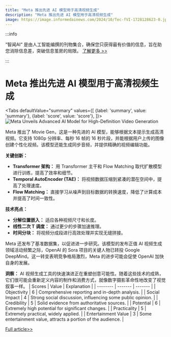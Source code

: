 ```yaml
---
title: "Meta 推出先进 AI 模型用于高清视频生成"
description: "Meta 推出先进 AI 模型用于高清视频生成"
image: https://image.informedainews.com/2024/10/Tec-fVI-1728128623-0.jpg
---
```



:::info

“智闻AI“ 是由人工智能编撰的刊物集合，确保您只获得最有价值的信息，旨在助您消除信息差，突破信息茧房的局限。  [了解更多 >>](/)

:::

# Meta 推出先进 AI 模型用于高清视频生成


<Tabs
	defaultValue="summary"
	values={[
	{label: 'summary', value: 'summary'},
	{label: 'score', value: 'score'},
]}>
<TabItem value="summary">
<img
  src="https://image.informedainews.com/2024/10/Tec-fVI-1728128623-0.jpg"
  alt="Meta Unveils Advanced AI Model for High-Definition Video Generation"
/>



Meta 推出了 Movie Gen，这是一种先进的 AI 模型，能够根据文本提示生成高清视频。它支持 1080p 分辨率、每秒 16 帧的 16 秒片段，并能根据用户上传的图像创建个性化视频。该模型还能生成同步音频，并提供精确的视频编辑功能。

**关键创新：**
- **Transformer 架构：** 用 Transformer 主干和 Flow Matching 取代扩散模型进行训练，提高了效率和细节。
- **Temporal AutoEncoder (TAE)：** 将视频数据压缩到紧凑的潜在空间中，提高了处理速度。
- **Flow Matching：** 直接学习从噪声到目标数据的转换速度，降低了计算成本并提高了时间一致性。

**技术亮点：**
- **分解位置嵌入：** 适应各种视频尺寸和长度。
- **线性二次 T 调度：** 通过更少的步骤加速推理。
- **时间分块：** 将视频分成段进行高效处理并实现无缝拼接。

Meta 还发布了基准数据集，以促进进一步研究。该模型的发布正值 AI 视频生成领域活动频繁之际，OpenAI 的 Sora 项目的关键人物已转投 Google DeepMind。这一转变表明竞争格局激烈，Meta 的进步可能会促使 OpenAI 加快自身的发展。

**洞察：**
AI 视频生成工具的快速演进正在重塑创意可能性。随着这些技术的成熟，它们很可能会重新定义内容的制作和消费方式，就像数字摄影革命性地改变了视觉叙事一样。
</TabItem>
<TabItem value="score">
	| Scores     | Value   | Explanation |
	| -------- | ------- | ------- |
	| Objectivity  | 6    | Comprehensive reporting and in-depth analysis.    |
	| Social Impact | 4     | Strong social discussion, influencing some public opinion.    |
	| Credibility    | 5    | Solid evidence from authoritative sources.    |
	| Potential    | 6    | Extremely high potential for significant changes.    |
	| Practicality    | 5    | Extremely practical, widely applied.    |
	| Entertainment Value    | 3    | Some entertainment value, attracts a portion of the audience.    |
</TabItem>
</Tabs>

[Full article>>](https://www.36kr.com/p/2978408914685961)
